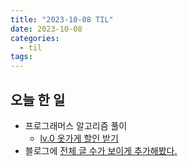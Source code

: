 ```yaml
---
title: "2023-10-08 TIL"
date: 2023-10-08
categories:
  - til
tags:
---
```


## 오늘 한 일

- 프로그래머스 알고리즘 풀이
  - [lv.0 옷가게 할인 받기](https://makepin2r.github.io/algorithm-programmers/120818/)
- 블로그에 [전체 글 수가 보이게 추가해봤다.](https://makepin2r.github.io/github%20blogs/minimal-mistakes-total-articles/)
